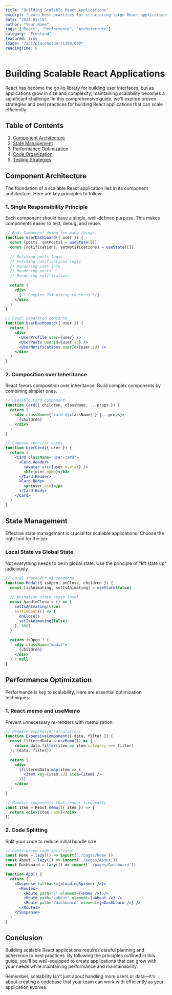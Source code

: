 ```yaml
---
title: "Building Scalable React Applications"
excerpt: "Learn best practices for structuring large React applications with performance in mind."
date: "2024-01-15"
author: "Your Name"
tags: ["React", "Performance", "Architecture"]
category: "Frontend"
featured: true
image: "/api/placeholder/1200/600"
readingTime: 8
---
```


# Building Scalable React Applications

React has become the go-to library for building user interfaces, but as applications grow in size and complexity, maintaining scalability becomes a significant challenge. In this comprehensive guide, we'll explore proven strategies and best practices for building React applications that can scale efficiently.

## Table of Contents

1. [Component Architecture](#component-architecture)
2. [State Management](#state-management)
3. [Performance Optimization](#performance-optimization)
4. [Code Organization](#code-organization)
5. [Testing Strategies](#testing-strategies)

## Component Architecture

The foundation of a scalable React application lies in its component architecture. Here are key principles to follow:

### 1. Single Responsibility Principle

Each component should have a single, well-defined purpose. This makes components easier to test, debug, and reuse.

```jsx
// Bad: Component doing too many things
function UserDashboard({ user }) {
  const [posts, setPosts] = useState([])
  const [notifications, setNotifications] = useState([])
  
  // Fetching posts logic
  // Fetching notifications logic
  // Rendering user info
  // Rendering posts
  // Rendering notifications
  
  return (
    <div>
      {/* Complex JSX mixing concerns */}
    </div>
  )
}

// Good: Separated concerns
function UserDashboard({ user }) {
  return (
    <div>
      <UserProfile user={user} />
      <UserPosts userId={user.id} />
      <UserNotifications userId={user.id} />
    </div>
  )
}
```

### 2. Composition over Inheritance

React favors composition over inheritance. Build complex components by combining simpler ones.

```jsx
// Flexible Card component
function Card({ children, className, ...props }) {
  return (
    <div className={`card ${className}`} {...props}>
      {children}
    </div>
  )
}

// Compose specific cards
function UserCard({ user }) {
  return (
    <Card className="user-card">
      <Card.Header>
        <Avatar src={user.avatar} />
        <h3>{user.name}</h3>
      </Card.Header>
      <Card.Body>
        <p>{user.bio}</p>
      </Card.Body>
    </Card>
  )
}
```

## State Management

Effective state management is crucial for scalable applications. Choose the right tool for the job:

### Local State vs Global State

Not everything needs to be in global state. Use the principle of "lift state up" judiciously.

```jsx
// Local state for UI concerns
function Modal({ isOpen, onClose, children }) {
  const [isAnimating, setIsAnimating] = useState(false)
  
  // Animation state stays local
  const handleClose = () => {
    setIsAnimating(true)
    setTimeout(() => {
      onClose()
      setIsAnimating(false)
    }, 300)
  }
  
  return isOpen ? (
    <div className="modal">
      {children}
    </div>
  ) : null
}
```

## Performance Optimization

Performance is key to scalability. Here are essential optimization techniques:

### 1. React.memo and useMemo

Prevent unnecessary re-renders with memoization:

```jsx
// Memoize expensive calculations
function ExpensiveComponent({ data, filter }) {
  const filteredData = useMemo(() => {
    return data.filter(item => item.category === filter)
  }, [data, filter])
  
  return (
    <div>
      {filteredData.map(item => (
        <Item key={item.id} item={item} />
      ))}
    </div>
  )
}

// Memoize components that render frequently
const Item = React.memo(({ item }) => {
  return <div>{item.name}</div>
})
```

### 2. Code Splitting

Split your code to reduce initial bundle size:

```jsx
// Route-based code splitting
const Home = lazy(() => import('./pages/Home'))
const About = lazy(() => import('./pages/About'))
const Dashboard = lazy(() => import('./pages/Dashboard'))

function App() {
  return (
    <Suspense fallback={<LoadingSpinner />}>
      <Routes>
        <Route path="/" element={<Home />} />
        <Route path="/about" element={<About />} />
        <Route path="/dashboard" element={<Dashboard />} />
      </Routes>
    </Suspense>
  )
}
```

## Conclusion

Building scalable React applications requires careful planning and adherence to best practices. By following the principles outlined in this guide, you'll be well-equipped to create applications that can grow with your needs while maintaining performance and maintainability.

Remember, scalability isn't just about handling more users or data—it's about creating a codebase that your team can work with efficiently as your application evolves.
